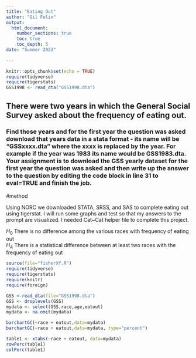 ```yaml
---
title: "Eating Out"
author: "Gil Felix"
output: 
  html_document:
    number_sections: true
    toc: true
    toc_depth: 5
date: "Summer 2023"    
    
---
```


```r
knitr::opts_chunk$set(echo = TRUE)
require(tidyverse)
require(tigerstats)
GSS1998 <- read_dta("GSS1998.dta")
```


## There were two years in which the General Social Survey asked about the frequency of eating out.
### Find those years and for the first year the question was asked download that years data in a stata format - its name will be "GSSxxxx.dta" where the xxxx is replaced by the year.  For example if the year was 1983 its name would be GSS1983.dta. Your assignment is to download the GSS yearly dataset for the first year the question was asked and then  write up the answer to the question by editing the  code block in line 31 to eval=TRUE and finish the job. 

#method

Using NORC we downloaded STATA, SRSS, and SAS to complete eating out using tigerstat. I will run some graphs and test so that my answers to the prompt are visualized. I needed Cat~Cat helper file to complete this project. 

$H_0$ There is no difference among the various races with frequency of eating out  
$H_A$ There is a statistical difference between at least two races with the frequency of eating out  


```r
source(file="fisherXY.R")
require(tidyverse)
require(tigerstats)
require(knitr)
require(foreign)
```

```r
GSS <-read_dta(file="GSS1998.dta")
GSS <- droplevels(GSS)
mydata <- select(GSS,race,age,eatout)
mydata <- na.omit(mydata)
```



```r
barchartGC(~race + eatout,data=mydata)
barchartGC(~race + eatout,data=mydata, type="percent")

```

```r
table1 <- xtabs(~race + eatout, data=mydata)
rowPerc(table1)
colPerc(table1)
```




